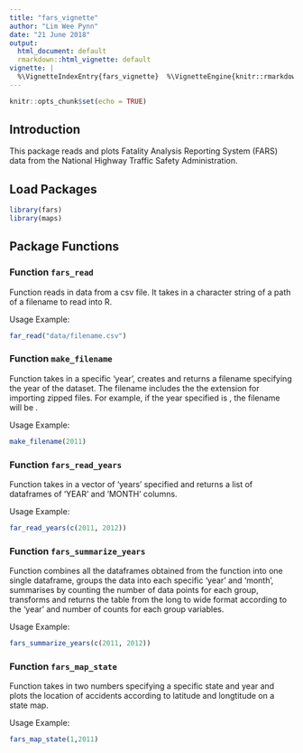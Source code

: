 ```yaml
---
title: "fars_vignette"
author: "Lim Wee Pynn"
date: "21 June 2018"
output:
  html_document: default
  rmarkdown::html_vignette: default
vignette: |
  %\VignetteIndexEntry{fars_vignette}  %\VignetteEngine{knitr::rmarkdown}  %\VignetteEncoding{UTF-8}
---
```


```r
knitr::opts_chunk$set(echo = TRUE)
```

## Introduction

This package reads and plots Fatality Analysis Reporting System (FARS) data from the National Highway Traffic Safety Administration.

## Load Packages

```r
library(fars)
library(maps)
```

## Package Functions

### Function ```fars_read```

Function reads in data from a csv file. It takes in a character string of a path of a filename to read into R.

Usage Example:
```r
far_read("data/filename.csv") 
```

### Function ```make_filename```

Function takes in a specific 'year', creates and returns a filename specifying the year of the dataset. The filename includes the 
the \code{bz2} extension for importing zipped files. For example, if the year specified is \code{2011}, the filename will be \code{accident_2011.csv.bz2}. 

Usage Example:
```r
make_filename(2011) 
```


### Function ```fars_read_years```

Function takes in a vector of 'years' specified and returns a list of dataframes of 'YEAR' and 'MONTH' columns. 

Usage Example:
```r
far_read_years(c(2011, 2012))
```

### Function ```fars_summarize_years```

Function combines all the dataframes obtained from the \code{fars_read_years} function into one single dataframe, groups the data into each specific 'year' and 'month', summarises by counting the number of data points for each group, transforms and returns the table from the long to wide format according to the 'year' and number of counts for each group variables.

Usage Example:
```r
fars_summarize_years(c(2011, 2012))
```


### Function ```fars_map_state```

Function takes in two numbers specifying a specific state and year and plots the location of accidents according to latitude and longtitude on a state map.

Usage Example:
```r
fars_map_state(1,2011)
```
